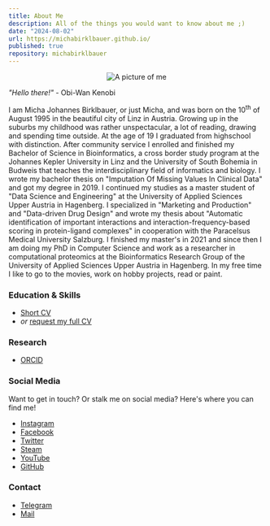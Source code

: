 ```yaml
---
title: About Me
description: All of the things you would want to know about me ;)
date: "2024-08-02"
url: https://michabirklbauer.github.io/
published: true
repository: michabirklbauer
---
```


<div align='center'>

![A picture of me](https://github.com/michabirklbauer/michabirklbauer.me/raw/master/cdn/blog/aboutme/me.jpg)

</div>

<div style={{ textAlign: 'center' }}>

<i>"Hello there!"</i>
\- Obi-Wan Kenobi

</div>

<div style={{ textAlign: 'justify' }}>

I am Micha Johannes Birklbauer, or just Micha, and was born on the 10<sup>th</sup> of August 1995 in the beautiful city of Linz in Austria.
Growing up in the suburbs my childhood was rather unspectacular, a lot of reading, drawing and spending time outside. At the age of 19 I graduated
from highschool with distinction. After community service I enrolled and finished my Bachelor of Science in Bioinformatics, a cross border study
program at the Johannes Kepler University in Linz and the University of South Bohemia in Budweis that teaches the interdisciplinary field of
informatics and biology. I wrote my bachelor thesis on "Imputation Of Missing Values In Clinical Data" and got my degree in 2019. I continued
my studies as a master student of "Data Science and Engineering" at the University of Applied Sciences Upper Austria in Hagenberg. I specialized
in "Marketing and Production" and "Data-driven Drug Design" and wrote my thesis about "Automatic identification of important interactions and
interaction-frequency-based scoring in protein-ligand complexes" in cooperation with the Paracelsus Medical University Salzburg. I finished my
master's in 2021 and since then I am doing my PhD in Computer Science and work as a researcher in computational proteomics at the Bioinformatics
Research Group of the University of Applied Sciences Upper Austria in Hagenberg. In my free time I like to go to the movies, work on hobby projects,
read or paint.

</div>

### Education & Skills

- [Short CV](https://github.com/michabirklbauer/michabirklbauer.me/raw/master/cdn/blog/aboutme/cv.pdf)
- _or_ [request my full CV](mailto:micha.birklbauer@gmail.com)

### Research

- [ORCID](https://orcid.org/0009-0005-1051-179X)

### Social Media

<div style={{ textAlign: 'justify' }}>

Want to get in touch? Or stalk me on social media? Here's where you can find me!

</div>

- [Instagram](https://www.instagram.com/micha_birklbauer/)
- [Facebook](https://www.facebook.com/therealmichabirklbauer)
- [Twitter](https://twitter.com/MichaBirklbauer)
- [Steam](https://steamcommunity.com/id/michabirklbauer1)
- [YouTube](https://www.youtube.com/user/Midnigh7Wesker)
- [GitHub](https://github.com/michabirklbauer)

### Contact

- [Telegram](https://telegram.me/micha_birklbauer)
- [Mail](mailto:micha.birklbauer@gmail.com)
